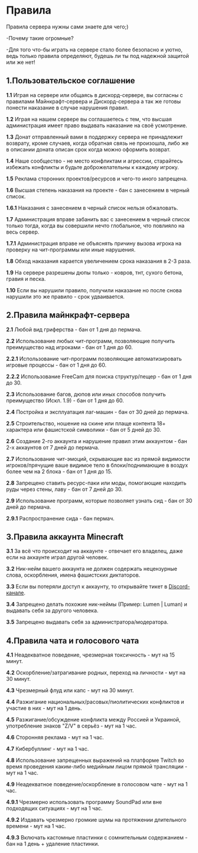 # **Правила**

Правила сервера нужны сами знаете для чего;) 

-Почему такие огромные?

-Для того что-бы играть на сервере стало более безопасно и уютно, ведь только правила определяют, будешь ли ты под надежной защитой или же нет!

## 1.Пользовательское соглашение
**1.1** Играя на сервере или общаясь в дискорд-сервере, вы согласны с правилами Майнкрафт-сервера и Дискорд-сервера а так же готовы понести наказание в случае нарушения правил.

**1.2** Играя на нашем сервере вы соглашаетесь с тем, что высшая администрация имеет право выдавать наказание на своё усмотрение.

**1.3** Донат отправленный вами в поддержку сервера не принадлежит возврату, кроме случаев, когда обратная связь не произошла, либо же в описании доната описан срок когда можно оформить возврат.

**1.4** Наше сообщество - не место конфликтам и агрессии, старайтесь избежать конфликты и будьте доброжелательны к каждому игроку.

**1.5** Реклама сторонних проектов/ресурсов и чего-то иного запрещена.

**1.6** Высшая степень наказания на проекте - бан с занесением в черный список.

**1.6.1** Наказания с занесением в черный список нельзя обжаловать.

**1.7** Администрация вправе забанить вас с занесением в черный список только тогда, когда вы совершили нечто глобальное, что повлияло на весь сервер.

**1.7.1** Администрация вправе не объяснять причину вызова игрока на проверку на чит-программы или иные нарушения.

**1.8** Обход наказания карается увеличением срока наказания в 2-3 раза.

**1.9** На сервере разрешены дюпы только - ковров, тнт, сухого бетона, гравия и песка.

**1.10** Если вы нарушили правило, получили наказание но после снова нарушили это же правило - срок удваивается.


## 2.Правила майнкрафт-сервера

**2.1** Любой вид гриферства - бан от 1 дня до пермача.

**2.2** Использование любых чит-программ, позволяющие получить преимущество над игроками - бан от 1 дня до 60.

**2.2.1** Использование чит-программ позволяющие автоматизировать игровые процессы - бан от 1 дня до 60.

**2.2.2** Использование FreeCam для поиска структур/пещер - бан от 1 дня до 30.

**2.3** Использование багов, дюпов или иных способов получить преимущество (Искл. 1.9) - бан от 1 дня до 60.

**2.4** Постройка и эксплуатация лаг-машин - бан от 30 дней до пермача.

**2.5** Строительство, ношение на скине или плаще контента 18+ характера или фашистской символики - бан от 5 дней до 30.

**2.6** Создание 2-го аккаунта и нарушение правил этим аккаунтом - бан 2-х аккаунтов от 7 дней до пермача.

**2.7** Использование чит-эмоций, скрывающие вас из прямой видимости игроков/прячущие ваше видимое тело в блоки/поднимающие в воздух более чем на 2 блока - бан от 1 дня до 15.

**2.8** Запрещено ставить ресурс-паки или моды, помогающие находить руды через стены, лаву - бан от 7 дней до 30.

**2.9** Использование программ, которые позволяет узнать сид - бан от 30 дней до пермача.

**2.9.1** Распространение сида - бан пермач.


## 3.Правила аккаунта Minecraft

**3.1** За всё что происходит на аккаунте - отвечает его владелец, даже если на аккаунте играл другой человек.

**3.2** Ник-нейм вашего аккаунта не должен содержать нецензурные слова, оскорбления, имена фашистских диктаторов.

**3.3** Если вы потеряли доступ к аккаунту, то открывайте тикет в [Discord-канале](https://discord.gg/nNfSxwfrGU).

**3.4** Запрещено делать похожие ник-неймы (Пример: Lumen | Luman) и выдавать себя за другого человека.

**3.5** Запрещено выдавать себя за администратора/модератора.

## 4.Правила чата и голосового чата

**4.1** Неадекватное поведение, чрезмерная токсичность - мут на 15 минут.

**4.2** Оскорбление/затрагивание родных, переход на личности - мут на 30 минут.

**4.3** Чрезмерный флуд или капс - мут на 30 минут.

**4.4** Разжигание национальных/расовых/пиолитических конфликтов и участие в них - мут на 1 день.

**4.5** Разжигание/обсуждение конфликта между Россией и Украиной, употребление знаков "Z/V" в серьёз - мут на 1 час.

**4.6** Сторонняя реклама - мут на 1 час.

**4.7** Кибербуллинг - мут на 1 час.

**4.8** Использование запрещенных выражений на платформе Twitch во время проведения каким-либо медийным лицом прямой трансляции - мут на 1 час.

**4.9** Неадекватное поведение/оскорбление в голосовом чате - мут на 1 час.

**4.9.1** Чрезмерно использовать программу SoundPad или вне подходящих ситуациях - мут на 1 час.

**4.9.2** Издавать чрезмерно громкие шумы на протяжении длительного времени - мут на 1 час.

**4.9.3** Включать кастомные пластинки с сомнительным содержанием - бан на 1 день + удаление пластинки.
